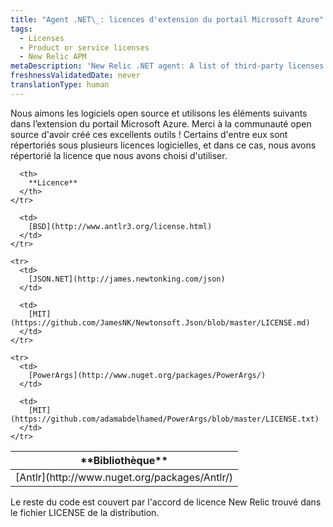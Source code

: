```yaml
---
title: "Agent .NET\_: licences d'extension du portail Microsoft Azure"
tags:
  - Licenses
  - Product or service licenses
  - New Relic APM
metaDescription: 'New Relic .NET agent: A list of third-party licenses we use in the Microsoft Azure portal extension.'
freshnessValidatedDate: never
translationType: human
---
```


Nous aimons les logiciels open source et utilisons les éléments suivants dans l’extension du portail Microsoft Azure. Merci à la communauté open source d&apos;avoir créé ces excellents outils ! Certains d&apos;entre eux sont répertoriés sous plusieurs licences logicielles, et dans ce cas, nous avons répertorié la licence que nous avons choisi d&apos;utiliser.

<table>
  <thead>
    <tr>
      <th width={200}>
        **Bibliothèque**
      </th>

      <th>
        **Licence**
      </th>
    </tr>
  </thead>

  <tbody>
    <tr>
      <td>
        [Antlr](http://www.nuget.org/packages/Antlr/)
      </td>

      <td>
        [BSD](http://www.antlr3.org/license.html)
      </td>
    </tr>

    <tr>
      <td>
        [JSON.NET](http://james.newtonking.com/json)
      </td>

      <td>
        [MIT](https://github.com/JamesNK/Newtonsoft.Json/blob/master/LICENSE.md)
      </td>
    </tr>

    <tr>
      <td>
        [PowerArgs](http://www.nuget.org/packages/PowerArgs/)
      </td>

      <td>
        [MIT](https://github.com/adamabdelhamed/PowerArgs/blob/master/LICENSE.txt)
      </td>
    </tr>
  </tbody>
</table>

Le reste du code est couvert par l&apos;accord de licence New Relic trouvé dans le fichier LICENSE de la distribution.